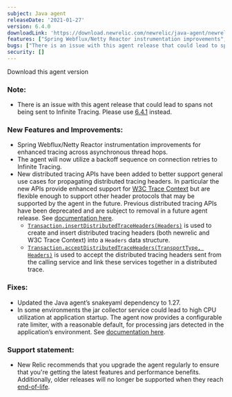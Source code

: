 ```yaml
---
subject: Java agent
releaseDate: '2021-01-27'
version: 6.4.0
downloadLink: 'https://download.newrelic.com/newrelic/java-agent/newrelic-agent/6.4.0/'
features: ["Spring Webflux/Netty Reactor instrumentation improvements", "The agent will now utilize a backoff sequence on connection retries to Infinite Tracing", "New distributed tracing APIs have been added to better support general use cases for propagating distributed tracing headers (insertDistributedTraceHeaders/acceptDistributedTraceHeaders)", "Updated the Java agent’s snakeyaml dependency to 1.27"]
bugs: ["There is an issue with this agent release that could lead to spans not being sent to Infinite Tracing. Please use 6.4.1 instead.", "In some environments the jar collector service could lead to high CPU utilization at application startup. The agent now provides a configurable rate limiter, with a reasonable default, for processing jars detected in the application’s environment."]
security: []
---
```


<ButtonGroup>
  <ButtonLink
    role="button"
    to="https://download.newrelic.com/newrelic/java-agent/newrelic-agent/6.4.0/"
    variant="primary"
  >
    Download this agent version
  </ButtonLink>
</ButtonGroup>

### Note:

* There is an issue with this agent release that could lead to spans not being sent to Infinite Tracing. Please use [6.4.1](https://docs.newrelic.com/docs/release-notes/agent-release-notes/java-release-notes/java-agent-641) instead.

### New Features and Improvements:

* Spring Webflux/Netty Reactor instrumentation improvements for enhanced tracing across asynchronous thread hops.
* The agent will now utilize a backoff sequence on connection retries to Infinite Tracing.
* New distributed tracing APIs have been added to better support general use cases for propagating distributed tracing headers. In particular the new APIs provide enhanced support for [W3C Trace Context](https://www.w3.org/TR/trace-context/) but are flexible enough to support other header protocols that may be supported by the agent in the future. Previous distributed tracing APIs have been deprecated and are subject to removal in a future agent release. See [documentation here](https://docs.newrelic.com/docs/agents/java-agent/api-guides/guide-using-java-agent-api#trace-calls).
  * [`Transaction.insertDistributedTraceHeaders(Headers)`](https://newrelic.github.io/java-agent-api/javadoc/com/newrelic/api/agent/Transaction.html#insertDistributedTraceHeaders(com.newrelic.api.agent.Headers)) is used to create and insert distributed tracing headers (both newrelic and W3C Trace Context) into a `Headers` data structure.
  * [`Transaction.acceptDistributedTraceHeaders(TransportType, Headers)`](https://newrelic.github.io/java-agent-api/javadoc/com/newrelic/api/agent/Transaction.html#acceptDistributedTraceHeaders(com.newrelic.api.agent.TransportType,com.newrelic.api.agent.Headers)) is used to accept the distributed tracing headers sent from the calling service and link these services together in a distributed trace.

### Fixes:

* Updated the Java agent’s snakeyaml dependency to 1.27.
* In some environments the jar collector service could lead to high CPU utilization at application startup. The agent now provides a configurable rate limiter, with a reasonable default, for processing jars detected in the application’s environment. See [documentation here](https://docs.newrelic.com/docs/agents/java-agent/configuration/java-agent-configuration-config-file#jar-collector).

### Support statement:

* New Relic recommends that you upgrade the agent regularly to ensure that you're getting the latest features and performance benefits. Additionally, older releases will no longer be supported when they reach [end-of-life](https://docs.newrelic.com/docs/using-new-relic/cross-product-functions/install-configure/notification-changes-new-relic-saas-features-distributed-software).
